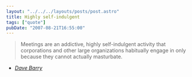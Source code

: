 ```yaml
---
layout: "../../../layouts/posts/post.astro"
title: Highly self-indulgent
tags: ["quote"]
pubDate: "2007-08-21T16:55:00"
---
```


> Meetings are an addictive, highly self-indulgent activity that corporations and other large organizations habitually engage in only because they cannot actually masturbate.

- <cite>[Dave Barry](http://www.quotedb.com/quotes/773)</cite>
